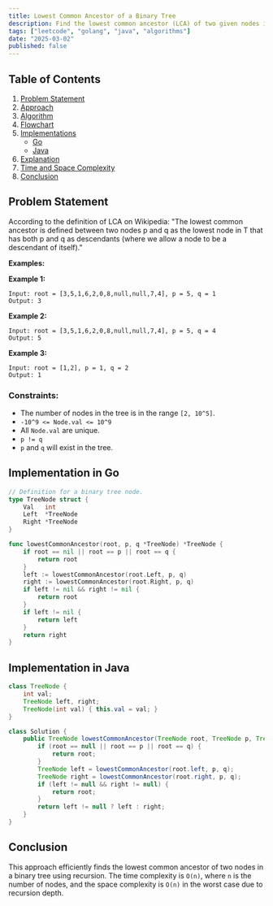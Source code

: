 ```yaml
---
title: Lowest Common Ancestor of a Binary Tree
description: Find the lowest common ancestor (LCA) of two given nodes in a binary tree. Includes Go and Java implementations.
tags: ["leetcode", "golang", "java", "algorithms"]
date: "2025-03-02"
published: false
---
```


## Table of Contents

1. [Problem Statement](#problem-statement)
2. [Approach](#approach)
3. [Algorithm](#algorithm)
4. [Flowchart](#flowchart)
5. [Implementations](#implementations)
   - [Go](#implementation-in-go)
   - [Java](#implementation-in-java)
6. [Explanation](#explanation)
7. [Time and Space Complexity](#time-and-space-complexity)
8. [Conclusion](#conclusion)

## Problem Statement
According to the definition of LCA on Wikipedia: "The lowest common ancestor is defined between two nodes p and q as the lowest node in T that has both p and q as descendants (where we allow a node to be a descendant of itself)."

**Examples:**

**Example 1:**
```
Input: root = [3,5,1,6,2,0,8,null,null,7,4], p = 5, q = 1
Output: 3
```

**Example 2:**
```
Input: root = [3,5,1,6,2,0,8,null,null,7,4], p = 5, q = 4
Output: 5
```

**Example 3:**
```
Input: root = [1,2], p = 1, q = 2
Output: 1
```

### Constraints:

- The number of nodes in the tree is in the range `[2, 10^5]`.
- `-10^9 <= Node.val <= 10^9`
- All `Node.val` are unique.
- `p != q`
- `p` and `q` will exist in the tree.

## Implementation in Go

```go
// Definition for a binary tree node.
type TreeNode struct {
    Val   int
    Left  *TreeNode
    Right *TreeNode
}

func lowestCommonAncestor(root, p, q *TreeNode) *TreeNode {
    if root == nil || root == p || root == q {
        return root
    }
    left := lowestCommonAncestor(root.Left, p, q)
    right := lowestCommonAncestor(root.Right, p, q)
    if left != nil && right != nil {
        return root
    }
    if left != nil {
        return left
    }
    return right
}
```

## Implementation in Java

```java
class TreeNode {
    int val;
    TreeNode left, right;
    TreeNode(int val) { this.val = val; }
}

class Solution {
    public TreeNode lowestCommonAncestor(TreeNode root, TreeNode p, TreeNode q) {
        if (root == null || root == p || root == q) {
            return root;
        }
        TreeNode left = lowestCommonAncestor(root.left, p, q);
        TreeNode right = lowestCommonAncestor(root.right, p, q);
        if (left != null && right != null) {
            return root;
        }
        return left != null ? left : right;
    }
}
```

## Conclusion

This approach efficiently finds the lowest common ancestor of two nodes in a binary tree using recursion. The time complexity is `O(n)`, where `n` is the number of nodes, and the space complexity is `O(n)` in the worst case due to recursion depth.

